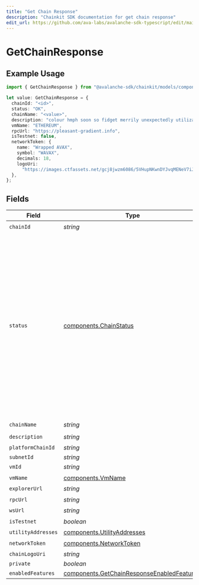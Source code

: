 ```yaml
---
title: "Get Chain Response"
description: "Chainkit SDK documentation for get chain response"
edit_url: https://github.com/ava-labs/avalanche-sdk-typescript/edit/main/chainkit/docs/models/components/getchainresponse.md
---
```


# GetChainResponse

## Example Usage

```typescript
import { GetChainResponse } from "@avalanche-sdk/chainkit/models/components";

let value: GetChainResponse = {
  chainId: "<id>",
  status: "OK",
  chainName: "<value>",
  description: "colour hmph soon so fidget merrily unexpectedly utilization",
  vmName: "ETHEREUM",
  rpcUrl: "https://pleasant-gradient.info",
  isTestnet: false,
  networkToken: {
    name: "Wrapped AVAX",
    symbol: "WAVAX",
    decimals: 18,
    logoUri:
      "https://images.ctfassets.net/gcj8jwzm6086/5VHupNKwnDYJvqMENeV7iJ/fdd6326b7a82c8388e4ee9d4be7062d4/avalanche-avax-logo.svg",
  },
};
```

## Fields

| Field                                                                                                                                                                                                                                                  | Type                                                                                                                                                                                                                                                   | Required                                                                                                                                                                                                                                               | Description                                                                                                                                                                                                                                            |
| ------------------------------------------------------------------------------------------------------------------------------------------------------------------------------------------------------------------------------------------------------ | ------------------------------------------------------------------------------------------------------------------------------------------------------------------------------------------------------------------------------------------------------ | ------------------------------------------------------------------------------------------------------------------------------------------------------------------------------------------------------------------------------------------------------ | ------------------------------------------------------------------------------------------------------------------------------------------------------------------------------------------------------------------------------------------------------ |
| `chainId`                                                                                                                                                                                                                                              | *string*                                                                                                                                                                                                                                               | :heavy_check_mark:                                                                                                                                                                                                                                     | N/A                                                                                                                                                                                                                                                    |
| `status`                                                                                                                                                                                                                                               | [components.ChainStatus](https://github.com/ava-labs/avalanche-sdk-typescript/blob/main/chainkit/models/components/chainstatus.md)                                                                                                                                                                                       | :heavy_check_mark:                                                                                                                                                                                                                                     | Status of chain nodes. Chain nodes can become temporarily `UNAVAILABLE` for several reasons, such as validator stake falling below threshold. If chain nodes are `UNAVAILABLE`, requests that rely on data from the chain nodes may return 503 errors. |
| `chainName`                                                                                                                                                                                                                                            | *string*                                                                                                                                                                                                                                               | :heavy_check_mark:                                                                                                                                                                                                                                     | N/A                                                                                                                                                                                                                                                    |
| `description`                                                                                                                                                                                                                                          | *string*                                                                                                                                                                                                                                               | :heavy_check_mark:                                                                                                                                                                                                                                     | N/A                                                                                                                                                                                                                                                    |
| `platformChainId`                                                                                                                                                                                                                                      | *string*                                                                                                                                                                                                                                               | :heavy_minus_sign:                                                                                                                                                                                                                                     | N/A                                                                                                                                                                                                                                                    |
| `subnetId`                                                                                                                                                                                                                                             | *string*                                                                                                                                                                                                                                               | :heavy_minus_sign:                                                                                                                                                                                                                                     | N/A                                                                                                                                                                                                                                                    |
| `vmId`                                                                                                                                                                                                                                                 | *string*                                                                                                                                                                                                                                               | :heavy_minus_sign:                                                                                                                                                                                                                                     | N/A                                                                                                                                                                                                                                                    |
| `vmName`                                                                                                                                                                                                                                               | [components.VmName](https://github.com/ava-labs/avalanche-sdk-typescript/blob/main/chainkit/models/components/vmname.md)                                                                                                                                                                                                 | :heavy_check_mark:                                                                                                                                                                                                                                     | N/A                                                                                                                                                                                                                                                    |
| `explorerUrl`                                                                                                                                                                                                                                          | *string*                                                                                                                                                                                                                                               | :heavy_minus_sign:                                                                                                                                                                                                                                     | N/A                                                                                                                                                                                                                                                    |
| `rpcUrl`                                                                                                                                                                                                                                               | *string*                                                                                                                                                                                                                                               | :heavy_check_mark:                                                                                                                                                                                                                                     | N/A                                                                                                                                                                                                                                                    |
| `wsUrl`                                                                                                                                                                                                                                                | *string*                                                                                                                                                                                                                                               | :heavy_minus_sign:                                                                                                                                                                                                                                     | N/A                                                                                                                                                                                                                                                    |
| `isTestnet`                                                                                                                                                                                                                                            | *boolean*                                                                                                                                                                                                                                              | :heavy_check_mark:                                                                                                                                                                                                                                     | N/A                                                                                                                                                                                                                                                    |
| `utilityAddresses`                                                                                                                                                                                                                                     | [components.UtilityAddresses](https://github.com/ava-labs/avalanche-sdk-typescript/blob/main/chainkit/models/components/utilityaddresses.md)                                                                                                                                                                             | :heavy_minus_sign:                                                                                                                                                                                                                                     | N/A                                                                                                                                                                                                                                                    |
| `networkToken`                                                                                                                                                                                                                                         | [components.NetworkToken](https://github.com/ava-labs/avalanche-sdk-typescript/blob/main/chainkit/models/components/networktoken.md)                                                                                                                                                                                     | :heavy_check_mark:                                                                                                                                                                                                                                     | N/A                                                                                                                                                                                                                                                    |
| `chainLogoUri`                                                                                                                                                                                                                                         | *string*                                                                                                                                                                                                                                               | :heavy_minus_sign:                                                                                                                                                                                                                                     | N/A                                                                                                                                                                                                                                                    |
| `private`                                                                                                                                                                                                                                              | *boolean*                                                                                                                                                                                                                                              | :heavy_minus_sign:                                                                                                                                                                                                                                     | N/A                                                                                                                                                                                                                                                    |
| `enabledFeatures`                                                                                                                                                                                                                                      | [components.GetChainResponseEnabledFeature](https://github.com/ava-labs/avalanche-sdk-typescript/blob/main/chainkit/models/components/getchainresponseenabledfeature.md)[]                                                                                                                                               | :heavy_minus_sign:                                                                                                                                                                                                                                     | N/A                                                                                                                                                                                                                                                    |